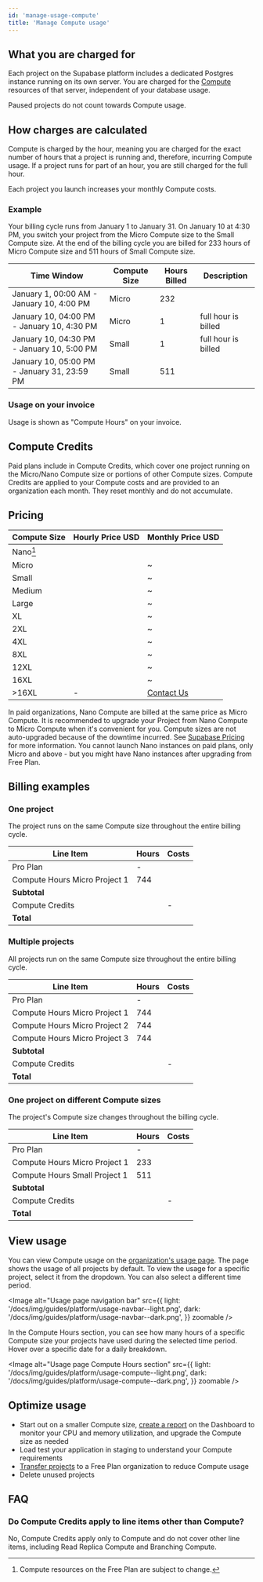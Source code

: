 ```yaml
---
id: 'manage-usage-compute'
title: 'Manage Compute usage'
---
```


## What you are charged for

Each project on the Supabase platform includes a dedicated Postgres instance running on its own server. You are charged for the [Compute](/docs/guides/platform/compute-and-disk#compute) resources of that server, independent of your database usage.

Paused projects do not count towards Compute usage.

## How charges are calculated

Compute is charged by the hour, meaning you are charged for the exact number of hours that a project is running and, therefore, incurring Compute usage. If a project runs for part of an hour, you are still charged for the full hour.

<Admonition type="caution">

Each project you launch increases your monthly Compute costs.

</Admonition>

### Example

Your billing cycle runs from January 1 to January 31. On January 10 at 4:30 PM, you switch your project from the Micro Compute size to the Small Compute size. At the end of the billing cycle you are billed for 233 hours of Micro Compute size and 511 hours of Small Compute size.

| Time Window                                 | Compute Size | Hours Billed | Description         |
| ------------------------------------------- | ------------ | ------------ | ------------------- |
| January 1, 00:00 AM - January 10, 4:00 PM   | Micro        | 232          |                     |
| January 10, 04:00 PM - January 10, 4:30 PM  | Micro        | 1            | full hour is billed |
| January 10, 04:30 PM - January 10, 5:00 PM  | Small        | 1            | full hour is billed |
| January 10, 05:00 PM - January 31, 23:59 PM | Small        | 511          |                     |

### Usage on your invoice

Usage is shown as "Compute Hours" on your invoice.

## Compute Credits

Paid plans include <Price price="10" /> in Compute Credits, which cover one project running on the Micro/Nano Compute size or portions of other Compute sizes. Compute Credits are applied to your Compute costs and are provided to an organization each month. They reset monthly and do not accumulate.

## Pricing

| Compute Size | Hourly Price USD          | Monthly Price USD                                                                                       |
| ------------ | ------------------------- | ------------------------------------------------------------------------------------------------------- |
| Nano[^1]     | <Price price="0" />       | <Price price="0" />                                                                                     |
| Micro        | <Price price="0.01344" /> | ~<Price price="10" />                                                                                   |
| Small        | <Price price="0.0206" />  | ~<Price price="15" />                                                                                   |
| Medium       | <Price price="0.0822" />  | ~<Price price="60" />                                                                                   |
| Large        | <Price price="0.1517" />  | ~<Price price="110" />                                                                                  |
| XL           | <Price price="0.2877" />  | ~<Price price="210" />                                                                                  |
| 2XL          | <Price price="0.562" />   | ~<Price price="410" />                                                                                  |
| 4XL          | <Price price="1.32" />    | ~<Price price="960" />                                                                                  |
| 8XL          | <Price price="2.562" />   | ~<Price price="1,870" />                                                                                |
| 12XL         | <Price price="3.836" />   | ~<Price price="2,800"/>                                                                                 |
| 16XL         | <Price price="5.12" />    | ~<Price price="3,730"/>                                                                                 |
| >16XL        | -                         | [Contact Us](/dashboard/support/new?category=sales&subject=Enquiry%20about%20larger%20instance%20sizes) |

[^1]: Compute resources on the Free Plan are subject to change.

<Admonition type="note" label="Nano Compute size in paid plan organizations">

In paid organizations, Nano Compute are billed at the same price as Micro Compute. It is recommended to upgrade your Project from Nano Compute to Micro Compute when it's convenient for you. Compute sizes are not auto-upgraded because of the downtime incurred. See [Supabase Pricing](/pricing) for more information. You cannot launch Nano instances on paid plans, only Micro and above - but you might have Nano instances after upgrading from Free Plan.

</Admonition>

## Billing examples

### One project

The project runs on the same Compute size throughout the entire billing cycle.

| Line Item                     | Hours | Costs                    |
| ----------------------------- | ----- | ------------------------ |
| Pro Plan                      | -     | <Price price="25"/>      |
| Compute Hours Micro Project 1 | 744   | <Price price="10" />     |
| **Subtotal**                  |       | **<Price price="35" />** |
| Compute Credits               |       | -<Price price="10" />    |
| **Total**                     |       | **<Price price="25" />** |

### Multiple projects

All projects run on the same Compute size throughout the entire billing cycle.

| Line Item                     | Hours | Costs                    |
| ----------------------------- | ----- | ------------------------ |
| Pro Plan                      | -     | <Price price="25" />     |
| Compute Hours Micro Project 1 | 744   | <Price price="10" />     |
| Compute Hours Micro Project 2 | 744   | <Price price="10" />     |
| Compute Hours Micro Project 3 | 744   | <Price price="10" />     |
| **Subtotal**                  |       | **<Price price="55" />** |
| Compute Credits               |       | -<Price price="10" />    |
| **Total**                     |       | **<Price price="45" />** |

### One project on different Compute sizes

The project's Compute size changes throughout the billing cycle.

| Line Item                     | Hours | Costs                    |
| ----------------------------- | ----- | ------------------------ |
| Pro Plan                      | -     | <Price price="25" />     |
| Compute Hours Micro Project 1 | 233   | <Price price="3" />      |
| Compute Hours Small Project 1 | 511   | <Price price="11" />     |
| **Subtotal**                  |       | **<Price price="39" />** |
| Compute Credits               |       | -<Price price="10" />    |
| **Total**                     |       | **<Price price="29" />** |

## View usage

You can view Compute usage on the [organization's usage page](/dashboard/org/_/usage). The page shows the usage of all projects by default. To view the usage for a specific project, select it from the dropdown. You can also select a different time period.

<Image
  alt="Usage page navigation bar"
  src={{
    light: '/docs/img/guides/platform/usage-navbar--light.png',
    dark: '/docs/img/guides/platform/usage-navbar--dark.png',
  }}
  zoomable
/>

In the Compute Hours section, you can see how many hours of a specific Compute size your projects have used during the selected time period. Hover over a specific date for a daily breakdown.

<Image
  alt="Usage page Compute Hours section"
  src={{
    light: '/docs/img/guides/platform/usage-compute--light.png',
    dark: '/docs/img/guides/platform/usage-compute--dark.png',
  }}
  zoomable
/>

## Optimize usage

- Start out on a smaller Compute size, [create a report](/dashboard/project/_/reports) on the Dashboard to monitor your CPU and memory utilization, and upgrade the Compute size as needed
- Load test your application in staging to understand your Compute requirements
- [Transfer projects](/docs/guides/platform/project-transfer) to a Free Plan organization to reduce Compute usage
- Delete unused projects

## FAQ

### Do Compute Credits apply to line items other than Compute?

No, Compute Credits apply only to Compute and do not cover other line items, including Read Replica Compute and Branching Compute.

